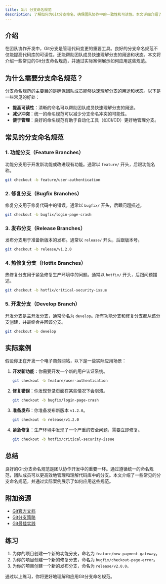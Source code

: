 ```yaml
---
title: Git 分支命名规范
description: 了解如何为Git分支命名，确保团队协作中的一致性和可读性。本文详细介绍了常见的分支命名规范及其实际应用场景。
---
```


## 介绍

在团队协作开发中，Git分支是管理代码变更的重要工具。良好的分支命名规范不仅能提高代码库的可读性，还能帮助团队成员快速理解分支的用途和状态。本文将介绍一些常见的Git分支命名规范，并通过实际案例展示如何应用这些规范。

## 为什么需要分支命名规范？

分支命名规范的主要目的是确保团队成员能够快速理解分支的用途和状态。以下是一些常见的好处：

- **提高可读性**：清晰的命名可以帮助团队成员快速理解分支的用途。
- **减少冲突**：统一的命名规范可以减少分支命名冲突的可能性。
- **便于管理**：良好的命名规范有助于自动化工具（如CI/CD）更好地管理分支。

## 常见的分支命名规范

### 1. 功能分支（Feature Branches）

功能分支用于开发新功能或改进现有功能。通常以 `feature/` 开头，后跟功能名称。

```bash
git checkout -b feature/user-authentication
```

### 2. 修复分支（Bugfix Branches）

修复分支用于修复代码中的错误。通常以 `bugfix/` 开头，后跟问题描述。

```bash
git checkout -b bugfix/login-page-crash
```

### 3. 发布分支（Release Branches）

发布分支用于准备新版本的发布。通常以 `release/` 开头，后跟版本号。

```bash
git checkout -b release/v1.2.0
```

### 4. 热修复分支（Hotfix Branches）

热修复分支用于紧急修复生产环境中的问题。通常以 `hotfix/` 开头，后跟问题描述。

```bash
git checkout -b hotfix/critical-security-issue
```

### 5. 开发分支（Develop Branch）

开发分支是主开发分支，通常命名为 `develop`。所有功能分支和修复分支都从该分支创建，并最终合并回该分支。

```bash
git checkout -b develop
```

## 实际案例

假设你正在开发一个电子商务网站，以下是一些实际应用场景：

1. **开发新功能**：你需要开发一个新的用户认证系统。

    ```bash
    git checkout -b feature/user-authentication
    ```

2. **修复错误**：你发现登录页面在某些情况下会崩溃。

    ```bash
    git checkout -b bugfix/login-page-crash
    ```

3. **准备发布**：你准备发布新版本 `v1.2.0`。

    ```bash
    git checkout -b release/v1.2.0
    ```

4. **紧急修复**：生产环境中发现了一个严重的安全问题，需要立即修复。

    ```bash
    git checkout -b hotfix/critical-security-issue
    ```

## 总结

良好的Git分支命名规范是团队协作开发中的重要一环。通过遵循统一的命名规范，团队成员可以更高效地管理和理解代码库中的分支。本文介绍了一些常见的分支命名规范，并通过实际案例展示了如何应用这些规范。

## 附加资源

- [Git官方文档](https://git-scm.com/doc)
- [Git分支策略](https://nvie.com/posts/a-successful-git-branching-model/)
- [Git最佳实践](https://github.com/trein/dev-best-practices/wiki/Git-Best-Practices)

## 练习

1. 为你的项目创建一个新的功能分支，命名为 `feature/new-payment-gateway`。
2. 为你的项目创建一个新的修复分支，命名为 `bugfix/checkout-page-error`。
3. 为你的项目创建一个新的发布分支，命名为 `release/v2.0.0`。

通过以上练习，你将更好地理解和应用Git分支命名规范。
